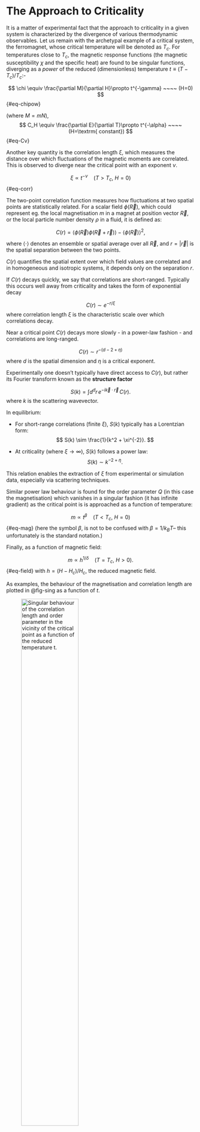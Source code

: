 # The Approach to Criticality {#sec:approach}

It is a matter of experimental fact that the approach to criticality in
a given system is characterized by the divergence of various
thermodynamic observables. Let us remain with the archetypal example of
a critical system, the ferromagnet, whose critical temperature will be
denoted as $T_c$. For temperatures close to $T_c$, the magnetic response
functions (the magnetic susceptibility $\chi$ and the specific heat) are
found to be singular functions, diverging as a *power* of the reduced
(dimensionless) temperature $t \equiv
(T-T_c)/T_c$:-

$$
\chi \equiv \frac{\partial M}{\partial H}\propto t^{-\gamma} ~~~~ (H=0) 
$${#eq-chipow}

(where $M=mN$),
$$
C_H \equiv \frac{\partial E}{\partial T}\propto t^{-\alpha} ~~~~ (H=\textrm{ constant}) 
$${#eq-Cv}

Another key quantity is the correlation length $\xi$, which measures the
distance over which fluctuations of the magnetic moments are correlated.
This is observed to diverge near the critical point with an exponent
$\nu$.

$$
\xi \propto t^{-\nu} ~~~~ (T > T_c,\: H=0)
$${#eq-corr}

::: {.callout-caution collapse="true" title="More on correlations"}

The two-point correlation function measures how fluctuations at two spatial points are statistically related. For a scalar field $\phi(\vec{R})$, which could represent eg. the local magnetisation $m$ in a magnet at position vector $\vec{R}$, or the local particle number density $\rho$ in a fluid, it is defined as:

$$
C(r) = \langle \phi(\vec{R}) \phi(\vec{R} + \vec{r}) \rangle - \langle \phi(\vec{R}) \rangle^2,
$$

where $\langle \cdot \rangle$ denotes an ensemble or spatial average over all $\vec{R}$, and $r = |\vec{r}|$ is the spatial separation between the two points.

$C(r)$ quantifies the spatial extent over which field values are correlated and in homogeneous and isotropic systems,  it depends only on the separation $r$.

If $C(r)$ decays quickly, we say that correlations are short-ranged. Typically this occurs well away from criticality and takes the form of exponential decay

  $$
  C(r) \sim e^{-r/\xi}
  $$
where correlation length $\xi$ is the characteristic scale over which correlations decay.


Near a critical point $C(r)$ decays more slowly - in a power-law fashion - and correlations are long-ranged.

  $$
  C(r) \sim r^{-(d - 2 + \eta)}
  $$
  where $d$ is the spatial dimension and $\eta$ is a critical exponent.

Experimentally one doesn't typically have direct access to $C(r)$, but rather its Fourier transform known as the **structure factor**

$$
S(k) = \int d^d r \, e^{-i \vec{k} \cdot \vec{r}} \, C(r).
$$
where $k$ is the scattering wavevector. 

In equilibrium:

- For short-range correlations (finite $\xi$), $S(k)$ typically has a Lorentzian form:
  $$
  S(k) \sim \frac{1}{k^2 + \xi^{-2}}.
  $$

- At criticality (where $\xi \to \infty$), $S(k)$ follows a power law:
  $$
  S(k) \sim k^{-2 + \eta}.
  $$

This relation enables the extraction of $\xi$ from experimental or simulation data, especially via scattering techniques.

:::


Similar power law behaviour is found for the order parameter $Q$ (in
this case the magnetisation) which vanishes in a singular fashion (it
has infinite gradient) as the critical point is is approached as a
function of temperature:

$$
m \propto t^{\beta} ~~~~ (T < T_c,\: H=0) 
$${#eq-mag}
(here the symbol $\beta$, is not to be confused with $\beta=1/k_BT$--
this unfortunately is the standard notation.)

Finally, as a function of magnetic field:

$$m \propto h^{1/\delta} ~~~~ (T = T_c,\: H>0) .$${#eq-field}
with $h=(H-H_c)/H_c$, the reduced magnetic field.

As examples, the behaviour of the magnetisation and correlation length
are plotted in @fig-sing  as a function of $t$.

 ![Singular behaviour of the correlation length and order parameter in the vicinity of the critical point as a function of the reduced temperature $t$.](Figs/sing_color.png){width=60% fig-align="center" #fig-sing}

The quantities $\gamma, \alpha, \nu, \beta$ in the above equations are
known as critical exponents. They serve to control the rate at which the
various thermodynamic quantities change on the approach to criticality.

Remarkably, the form of singular behaviour observed at criticality for
the example ferromagnet also occurs in qualitatively quite different
systems such as the fluid. All that is required to obtain the
corresponding power law relationships for the fluid is to substitute the
analogous thermodynamic quantities in to the above equations.
Accordingly the magnetisation order parameter is replaced by the density
difference $\rho_{liq}-\rho_{gas}$ while the susceptibility is replaced
by the isothermal compressibility and the specific heat capacity at
constant field is replaced by the specific heat capacity at constant
volume. The approach to criticality in a variety of qualitatively quite
different systems can therefore be expressed in terms of a set of
critical exponents describing the power law behaviour for that system
(see the book by Yeomans for examples).

Even more remarkable is the experimental observation that the values of
the critical exponents for a whole range of fluids and magnets (and
indeed many other systems with critical points) are *identical*. This is
the phenomenon of *universality*. It implies a deep underlying physical
similarity between ostensibly disparate critical systems. The principal
aim of theories of critical point phenomena is to provide a sound
theoretical basis for the existence of power law behaviour, the factors
governing the observed values of critical exponents and the universality
phenomenon. Ultimately this basis is provided by the Renormalisation
Group (RG) theory, for which K.G. Wilson was awarded the Nobel Prize in
Physics in 1982.

